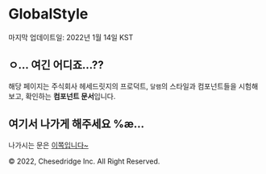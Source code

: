 
<Meta title="layouts/GlobalStyle" />

# GlobalStyle

마지막 업데이트일: 2022년 1월 14일 KST

## ㅇ... 여긴 어디죠...??

해당 페이지는 주식회사 헤세드릿지의 프로덕트, `달램`의 스타일과 컴포넌트들을 시험해보고, 확인하는 **컴포넌트 문서**입니다.

## 여기서 나가게 해주세요 %æ...

나가시는 문은 [이쪽입니다~](about:blank)

&copy; 2022, Chesedridge Inc. All Right Reserved.
